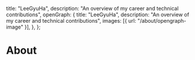   title: "LeeGyuHa",
  description: "An overview of my career and technical contributions",
  openGraph: {
    title: "LeeGyuHa",
    description: "An overview of my career and technical contributions",
    images: [{ url: "/about/opengraph-image" }],
  },
};

# About
